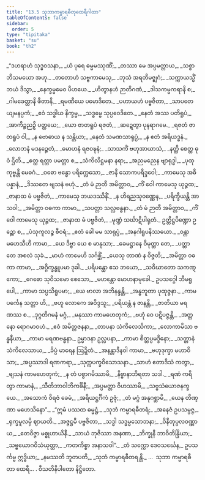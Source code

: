 ```yaml
---
title: "13.5 သုဘာကမ္မာရဓီတုထေရီဂါထာ"
tableOfContents: false
sidebar:
  order: 5
type: "tipitaka"
basket: "su"
book: "th2"
---
```



<DynamicBreadcrumb />

<Division number="339" book="th2" e="ch" v="19" p="416">

<Paragraph number="421" type="verses" book="th2">
_“ဒဟရာဟံ သုဒ္ဓဝသနာ,_  
_ယံ ပုရေ ဓမ္မမဿုဏိံ;_  
_တဿာ မေ အပ္ပမတ္တာယ,_  
_သစ္စာဘိသမယော အဟု._  

</Paragraph>

</Division>
<Division number="340" book="th2" e="ch" v="19" p="416">

<Paragraph number="422" type="verses" book="th2">
_တတောဟံ သဗ္ဗကာမေသု,_  
_ဘုသံ အရတိမဇ္ဈဂံ;_  
_သက္ကာယသ္မိံ ဘယံ ဒိသွာ,_  
_နေက္ခမ္မမေဝ ပီဟယေ._  

</Paragraph>

</Division>
<Division number="341" book="th2" e="ch" v="19" p="416">

<Paragraph number="423" type="verses" book="th2">
_ဟိတွာနဟံ ဉာတိဂဏံ,_  
_ဒါသကမ္မကရာနိ စ;_  
_ဂါမခေတ္တာနိ ဖီတာနိ,_  
_ရမဏီယေ ပမောဒိတေ._  

</Paragraph>

</Division>
<Division number="342" book="th2" e="ch" v="19" p="417">

<Paragraph number="424" type="verses" book="th2">
_ပဟာယဟံ ပဗ္ဗဇိတာ,_  
_သာပတေယျမနပ္ပကံ;_  
_ဧဝံ သဒ္ဓါယ နိက္ခမ္မ,_  
_သဒ္ဓမ္မေ သုပ္ပဝေဒိတေ._  

</Paragraph>

</Division>
<Division number="343" book="th2" e="ch" v="19" p="417">

<Paragraph number="425" type="verses" book="th2">
_နေတံ အဿ ပတိရူပံ,_  
_အာကိဉ္စညဉှိ ပတ္ထယေ;_  
_ယော ဇာတရူပံ ရဇတံ,_  
_ဆဍ္ဍေတွာ ပုနရာဂမေ._  

</Paragraph>

</Division>
<Division number="344" book="th2" e="ch" v="19" p="417">

<Paragraph number="426" type="verses" book="th2">
_ရဇတံ ဇာတရူပံ ဝါ,_  
_န ဗောဓာယ န သန္တိယာ;_  
_နေတံ သမဏသာရုပ္ပံ,_  
_န ဧတံ အရိယဒ္ဓနံ._  

</Paragraph>

</Division>
<Division number="345" book="th2" e="ch" v="19" p="417">

<Paragraph number="427" type="verses" book="th2">
_လောဘနံ မဒနဉ္စေတံ,_  
_မောဟနံ ရဇဝဍ္ဎနံ;_  
_သာသင်္ကံ ဗဟုအာယာသံ,_  
_နတ္ထိ စေတ္ထ ဓုဝံ ဌိတိ._  

</Paragraph>

</Division>
<Division number="346" book="th2" e="ch" v="19" p="417">

<Paragraph number="428" type="verses" book="th2">
_ဧတ္ထ ရတ္တာ ပမတ္တာ စ,_  
_သံကိလိဋ္ဌမနာ နရာ;_  
_အညမညေန ဗျာရုဒ္ဓါ,_  
_ပုထု ကုဗ္ဗန္တိ မေဓဂံ._  

</Paragraph>

</Division>
<Division number="347" book="th2" e="ch" v="19" p="417">

<Paragraph number="429" type="verses" book="th2">
_ဝဓော ဗန္ဓော ပရိက္လေသော,_  
_ဇာနိ သောကပရိဒ္ဒဝေါ;_  
_ကာမေသု အဓိပန္နာနံ,_  
_ဒိဿတေ ဗျသနံ ဗဟုံ._  

</Paragraph>

</Division>
<Division number="348" book="th2" e="ch" v="19" p="417">

<Paragraph number="430" type="verses" book="th2">
_တံ မံ ဉာတီ အမိတ္တာဝ,_  
_ကိံ ဝေါ ကာမေသု ယုဉ္ဇထ;_  
_ဇာနာထ မံ ပဗ္ဗဇိတံ,_  
_ကာမေသု ဘယဒဿိနိံ._  

</Paragraph>

</Division>
<Division number="349" book="th2" e="ch" v="19" p="417">

<Paragraph number="431" type="verses" book="th2">
_န ဟိရညသုဝဏ္ဏေန,_  
_ပရိက္ခီယန္တိ အာသဝါ;_  
_အမိတ္တာ ဝဓကာ ကာမာ,_  
_သပတ္တာ သလ္လဗန္ဓနာ._  

</Paragraph>

</Division>
<Division number="350" book="th2" e="ch" v="19" p="417">

<Paragraph number="432" type="verses" book="th2">
_တံ မံ ဉာတီ အမိတ္တာဝ,_  
_ကိံ ဝေါ ကာမေသု ယုဉ္ဇထ;_  
_ဇာနာထ မံ ပဗ္ဗဇိတံ,_  
_မုဏ္ဍံ သင်္ဃာဋိပါရုတံ._  

</Paragraph>

</Division>
<Division number="351" book="th2" e="ch" v="19" p="417">

<Paragraph number="433" type="verses" book="th2">
ဥတ္တိဋ္ဌပိဏ္ဍော ဥဉ္ဆော စ,_  
_ပံသုကူလဉ္စ စီဝရံ;_  
_ဧတံ ခေါ မမ သာရုပ္ပံ,_  
_အနဂါရူပနိဿယော._  

</Paragraph>

</Division>
<Division number="352" book="th2" e="ch" v="19" p="417">

<Paragraph number="434" type="verses" book="th2">
_ဝန္တာ မဟေသီဟိ ကာမာ,_  
_ယေ ဒိဗ္ဗာ ယေ စ မာနုသာ;_  
_ခေမဋ္ဌာနေ ဝိမုတ္တာ တေ,_  
_ပတ္တာ တေ အစလံ သုခံ._  

</Paragraph>

</Division>
<Division number="353" book="th2" e="ch" v="19" p="417">

<Paragraph number="435" type="verses" book="th2">
_မာဟံ ကာမေဟိ သင်္ဂစ္ဆိံ,_  
_ယေသု တာဏံ န ဝိဇ္ဇတိ;_  
_အမိတ္တာ ဝဓကာ ကာမာ,_  
_အဂ္ဂိက္ခန္ဓူပမာ ဒုခါ._  

</Paragraph>

</Division>
<Division number="354" book="th2" e="ch" v="19" p="418">

<Paragraph number="436" type="verses" book="th2">
_ပရိပန္ထော ဧသ ဘယော,_  
_သဝိဃာတော သကဏ္ဋကော;_  
_ဂေဓော သုဝိသမော စေသော,_  
_မဟန္တော မောဟနာမုခေါ._  

</Paragraph>

</Division>
<Division number="355" book="th2" e="ch" v="19" p="418">

<Paragraph number="437" type="verses" book="th2">
ဥပသဂ္ဂေါ ဘီမရူပေါ,_  
_ကာမာ သပ္ပသိရူပမာ;_  
_ယေ ဗာလာ အဘိနန္ဒန္တိ,_  
_အန္ဓဘူတာ ပုထုဇ္ဇနာ._  

</Paragraph>

</Division>
<Division number="356" book="th2" e="ch" v="19" p="418">

<Paragraph number="438" type="verses" book="th2">
_ကာမပင်္ကေန သတ္တာ ဟိ,_  
_ဗဟူ လောကေ အဝိဒ္ဒသူ;_  
_ပရိယန္တံ န ဇာနန္တိ,_  
_ဇာတိယာ မရဏဿ စ._  

</Paragraph>

</Division>
<Division number="357" book="th2" e="ch" v="19" p="418">

<Paragraph number="439" type="verses" book="th2">
_ဒုဂ္ဂတိဂမနံ မဂ္ဂံ,_  
_မနုဿာ ကာမဟေတုကံ;_  
_ဗဟုံ ဝေ ပဋိပဇ္ဇန္တိ,_  
_အတ္တနော ရောဂမာဝဟံ._  

</Paragraph>

</Division>
<Division number="358" book="th2" e="ch" v="19" p="418">

<Paragraph number="440" type="verses" book="th2">
_ဧဝံ အမိတ္တဇနနာ,_  
_တာပနာ သံကိလေသိကာ;_  
_လောကာမိသာ ဗန္ဓနီယာ,_  
_ကာမာ မရဏဗန္ဓနာ._  

</Paragraph>

</Division>
<Division number="359" book="th2" e="ch" v="19" p="418">

<Paragraph number="441" type="verses" book="th2">
ဥမ္မာဒနာ ဥလ္လပနာ,_  
_ကာမာ စိတ္တပ္ပမဒ္ဒိနော;_  
_သတ္တာနံ သံကိလေသာယ,_  
_ခိပ္ပံ မာရေန ဩဍ္ဍိတံ._  

</Paragraph>

</Division>
<Division number="360" book="th2" e="ch" v="19" p="418">

<Paragraph number="442" type="verses" book="th2">
_အနန္တာဒီနဝါ ကာမာ,_  
_ဗဟုဒုက္ခာ မဟာဝိသာ;_  
_အပ္ပဿာဒါ ရဏကရာ,_  
_သုက္ကပက္ခဝိသောသနာ._  

</Paragraph>

</Division>
<Division number="361" book="th2" e="ch" v="19" p="418">

<Paragraph number="443" type="verses" book="th2">
_သာဟံ ဧတာဒိသံ ကတွာ,_  
_ဗျသနံ ကာမဟေတုကံ;_  
_န တံ ပစ္စာဂမိဿာမိ,_  
_နိဗ္ဗာနာဘိရတာ သဒါ._  

</Paragraph>

</Division>
<Division number="362" book="th2" e="ch" v="19" p="418">

<Paragraph number="444" type="verses" book="th2">
_ရဏံ ကရိတွာ ကာမာနံ,_  
_သီတိဘာဝါဘိကင်္ခိနီ;_  
_အပ္ပမတ္တာ ဝိဟဿာမိ,_  
_သဗ္ဗသံယောဇနက္ခယေ._  

</Paragraph>

</Division>
<Division number="363" book="th2" e="ch" v="19" p="418">

<Paragraph number="445" type="verses" book="th2">
_အသောကံ ဝိရဇံ ခေမံ,_  
_အရိယဋ္ဌင်္ဂိကံ ဥဇုံ;_  
_တံ မဂ္ဂံ အနုဂစ္ဆာမိ,_  
_ယေန တိဏ္ဏာ မဟေသိနော”._  

</Paragraph>

</Division>
<Division number="364" book="th2" e="ch" v="19" p="418">

<Paragraph number="446" type="verses" book="th2">
_“ဣမံ ပဿထ ဓမ္မဋ္ဌံ,_  
_သုဘံ ကမ္မာရဓီတရံ;_  
_အနေဇံ ဥပသမ္ပဇ္ဇ,_  
_ရုက္ခမူလမှိ ဈာယတိ._  

</Paragraph>

</Division>
<Division number="365" book="th2" e="ch" v="19" p="418">

<Paragraph number="447" type="verses" book="th2">
_အဇ္ဇဋ္ဌမီ ပဗ္ဗဇိတာ,_  
_သဒ္ဓါ သဒ္ဓမ္မသောဘနာ;_  
_ဝိနီတုပ္ပလဝဏ္ဏာယ,_  
_တေဝိဇ္ဇာ မစ္စုဟာယိနီ._  

</Paragraph>

</Division>
<Division number="366" book="th2" e="ch" v="19" p="419">

<Paragraph number="448" type="verses" book="th2">
_သာယံ ဘုဇိဿာ အနဏာ,_  
_ဘိက္ခုနီ ဘာဝိတိန္ဒြိယာ;_  
_သဗ္ဗယောဂဝိသံယုတ္တာ,_  
_ကတကိစ္စာ အနာသဝါ”._  

</Paragraph>

</Division>
<Division number="367" book="th2" e="ch" v="19" p="419">

<Paragraph number="449" type="verses" book="th2">
_တံ သက္ကော ဒေဝသင်္ဃေန,_  
ဥပသင်္ကမ္မ ဣဒ္ဓိယာ;_  
_နမဿတိ ဘူတပတိ,_  
_သုဘံ ကမ္မာရဓီတရန္တိ._  


</Paragraph>
</Division>

<Paragraph number="450" type="center" book="th2">
…  သုဘာ ကမ္မာရဓီတာ ထေရီ… .



</Paragraph>

<Paragraph number="451" type="center" book="th2">
ဝီသတိနိပါတော နိဋ္ဌိတော.
</Paragraph>